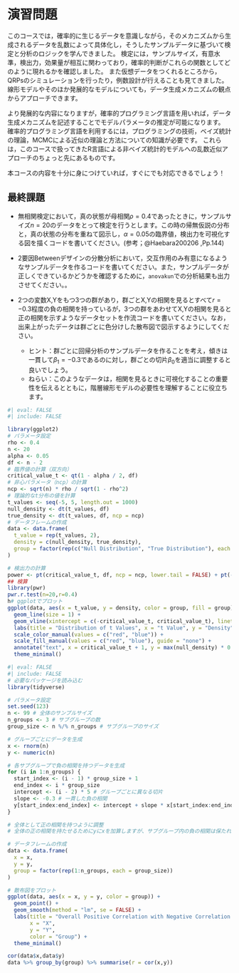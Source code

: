 # 演習問題

このコースでは，確率的に生じるデータを意識しながら，そのメカニズムから生成されるデータを乱数によって具体化し，そうしたサンプルデータに基づいて検定と分析のロジックを学んできました。
検定には，サンプルサイズ，有意水準，検出力，効果量が相互に関わっており，確率的判断がこれらの関数としてどのように現れるかを確認しました。
また仮想データをつくれるところから，QRPsのシミュレーションを行ったり，例数設計が行えることも見てきました。
線形モデルやそのほか発展的なモデルについても，データ生成メカニズムの観点からアプローチできます。

より発展的な内容になりますが，確率的プログラミング言語を用いれば，データ生成メカニズムを記述することでモデルパラメータの推定が可能になります。
確率的プログラミング言語を利用するには，プログラミングの技術，ベイズ統計の理論，MCMCによる近似の理論と方法についての知識が必要です。
これらは，このコースで扱ってきたR言語による非ベイズ統計的モデルへの乱数近似アプローチのちょっと先にあるものです。

本コースの内容を十分に身につけていれば，すぐにでも対応できるでしょう！

## 最終課題

+ 無相関検定において，真の状態が母相関$\rho=0.4$であったときに，サンプルサイズ$n=20$のデータをとって検定を行うとします。この時の帰無仮説の分布と，真の状態の分布を重ねて図示し，$\alpha=0.05$の臨界値，検出力を可視化する図を描くコードを書いてください。(参考；@Haebara200206 ,Pp.144)

+ 2要因Betweenデザインの分散分析において，交互作用のみ有意になるようなサンプルデータを作るコードを書いてください。また，サンプルデータが正しくできているかどうかを確認するために，`anovakun`での分析結果も出力させてください。。

+ 2つの変数X,Yをもつ3つの群があり，群ごとX,Yの相関を見るとすべて$r = -0.3$程度の負の相関を持っているが，3つの群をあわせてX,Yの相関を見ると正の相関を示すようなデータセットを作流コードを書いてください。なお，出来上がったデータは群ごとに色分けした散布図で図示するようにしてください。
    + ヒント：群ごとに回帰分析のサンプルデータを作ることを考え，傾きは一貫して$\beta_1=-0.3$であるのに対し，群ごとの切片$\beta_0$を適当に調整すると良いでしょう。
    + ねらい：このようなデータは，相関を見るときに可視化することの重要性を伝えるとともに，階層線形モデルの必要性を理解することに役立ちます。


```r
#| eval: FALSE
#| include: FALSE

library(ggplot2)
# パラメータ設定
rho <- 0.4
n <- 20
alpha <- 0.05
df <- n - 2
# 臨界値の計算（双方向）
critical_value_t <- qt(1 - alpha / 2, df)
# 非心パラメータ（ncp）の計算
ncp <- sqrt(n) * rho / sqrt(1 - rho^2)
# 理論的なt分布の値を計算
t_values <- seq(-5, 5, length.out = 1000)
null_density <- dt(t_values, df)
true_density <- dt(t_values, df, ncp = ncp)
# データフレームの作成
data <- data.frame(
  t_value = rep(t_values, 2),
  density = c(null_density, true_density),
  group = factor(rep(c("Null Distribution", "True Distribution"), each = length(t_values)))
)

# 検出力の計算
power <- pt(critical_value_t, df, ncp = ncp, lower.tail = FALSE) + pt(-critical_value_t, df, ncp = ncp, lower.tail = TRUE)
## 検算
library(pwr)
pwr.r.test(n=20,r=0.4)
h# ggplotでプロット
ggplot(data, aes(x = t_value, y = density, color = group, fill = group)) +
  geom_line(size = 1) +
  geom_vline(xintercept = c(-critical_value_t, critical_value_t), linetype = "dashed", color = "black") +
  labs(title = "Distribution of t Values", x = "t Value", y = "Density") +
  scale_color_manual(values = c("red", "blue")) +
  scale_fill_manual(values = c("red", "blue"), guide = "none") +
  annotate("text", x = critical_value_t + 1, y = max(null_density) * 0.5, label = sprintf("Power = %.2f", power), color = "black") +
  theme_minimal()
```

```r
#| eval: FALSE
#| include: FALSE
# 必要なパッケージを読み込む
library(tidyverse)

# パラメータ設定
set.seed(123)
n <- 99 # 全体のサンプルサイズ
n_groups <- 3 # サブグループの数
group_size <- n %/% n_groups # サブグループのサイズ

# グループごとにデータを生成
x <- rnorm(n)
y <- numeric(n)

# 各サブグループで負の相関を持つデータを生成
for (i in 1:n_groups) {
  start_index <- (i - 1) * group_size + 1
  end_index <- i * group_size
  intercept <- (i - 2) * 5 # グループごとに異なる切片
  slope <- -0.3 # 一貫した負の相関
  y[start_index:end_index] <- intercept + slope * x[start_index:end_index] + rnorm(group_size, sd = 1)
}

# 全体として正の相関を持つように調整
# 全体の正の相関を持たせるためにyにxを加算しますが、サブグループ内の負の相関は保たれます

# データフレームの作成
data <- data.frame(
  x = x,
  y = y,
  group = factor(rep(1:n_groups, each = group_size))
)

# 散布図をプロット
ggplot(data, aes(x = x, y = y, color = group)) +
  geom_point() +
  geom_smooth(method = "lm", se = FALSE) +
  labs(title = "Overall Positive Correlation with Negative Correlation in Subgroups",
       x = "X",
       y = "Y",
       color = "Group") +
  theme_minimal()

cor(data$x,data$y)
data %>% group_by(group) %>% summarise(r = cor(x,y))
```